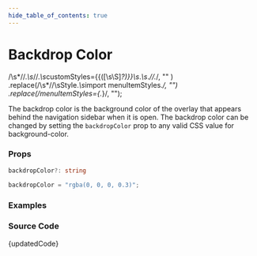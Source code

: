 ```yaml
---
hide_table_of_contents: true
---
```



# Backdrop Color

  /\s*\/\/.*\s*\/\/.*\s*customStyles=\{\{([\s\S]*?)\}\}\s*.*\s*.*\/\/.*/,
  ""
)
  .replace(/\s*\/\/\sStyle.*\s*import menuItemStyles.*/, "")
  .replace(/menuItemStyles={.*}/, "");

The backdrop color is the background color of the overlay that appears behind the navigation sidebar when it is open. The backdrop color can be changed by setting the `backdropColor` prop to any valid CSS value for background-color.

### Props

```ts noCopy
backdropColor?: string
```

```ts noCopy title='Default Value'
backdropColor = "rgba(0, 0, 0, 0.3)";
```

### Examples

<BrowserWindow url="/vertical-menu/vertical-nav/backdrop-color">
  <Provider>
    <BackdropColor />
  </Provider>
</BrowserWindow>

### Source Code

<TsToJsCodeSnippet>{updatedCode}</TsToJsCodeSnippet>
